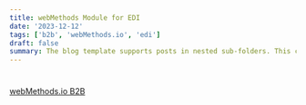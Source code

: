 ```yaml
---
title: webMethods Module for EDI
date: '2023-12-12'
tags: ['b2b', 'webMethods.io', 'edi']
draft: false
summary: The blog template supports posts in nested sub-folders. This can be used to group posts of similar content e.g. a multi-part course. This post is itself an example of a nested route!
---
```


#

[webMethods.io B2B](https://www.softwareag.com/en_corporate/resources/application-integration/ds/webmethods-io-b2b.html)